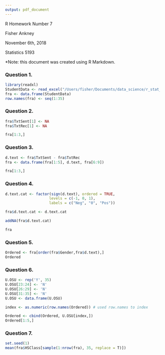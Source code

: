```yaml
---
output: pdf_document
---
```


R Homework Number 7

Fisher Ankney 

November 6th, 2018 

Statistics 5193 

*Note: this document was created using R Markdown.

\hfill


### Question 1. 

```r
library(readxl)
StudentData <- read_excel("/Users/fisher/Documents/data_science/r_stat_5193/data/StudentData.xlsx")
fra <- data.frame(StudentData)
row.names(fra) <- seq(1:35)

```


\hfill


### Question 2. 
```r
fra$TxtSent[1] <- NA
fra$TxtRec[1] <- NA

fra[1:3,]
```

\pagebreak


### Question 3. 

```r
d.text <- fra$TxtSent - fra$TxtRec
fra <- data.frame(fra[1:5], d.text, fra[6:9])

fra[1:3,]
```


\hfill

### Question 4. 

```r
d.text.cat <- factor(sign(d.text), ordered = TRUE,
                    levels = c(-1, 0, 1), 
                    labels = c("Neg", "0", "Pos"))

fra$d.text.cat <- d.text.cat

addNA(fra$d.text.cat)
```


```r
fra
```

\hfill

### Question 5. 

```r
Ordered <- fra[order(fra$Gender,fra$d.text),]
Ordered
```

\pagebreak

### Question 6. 

```r
U.OSU <- rep('Y', 35)
U.OSU[23:24] <- 'N'
U.OSU[26:29] <- 'N'
U.OSU[31:35] <- 'N'
U.OSU <- data.frame(U.OSU)

index <- as.numeric(row.names(Ordered)) # used row.names to index

Ordered <- cbind(Ordered, U.OSU[index,])
Ordered[1:5,]
```


\hfill

### Question 7.

```r
set.seed(1)
mean(fra$HSClass[sample(1:nrow(fra), 35, replace = T)])
```


